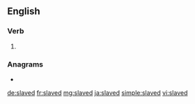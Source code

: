 ==English==

===Verb===
{{head|en|verb form}}

# {{en-past of|slave}}

===Anagrams===
* {{l|en|salved}}

[[de:slaved]]
[[fr:slaved]]
[[mg:slaved]]
[[ja:slaved]]
[[simple:slaved]]
[[vi:slaved]]